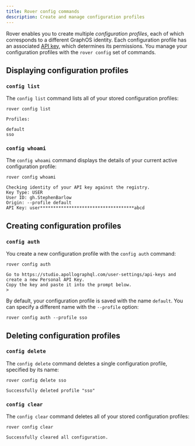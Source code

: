 ```yaml
---
title: Rover config commands
description: Create and manage configuration profiles
---
```


Rover enables you to create multiple _configuration profiles_, each of which corresponds to a different GraphOS identity. Each configuration profile has an associated [API key](/graphos/api-keys), which determines its permissions. You manage your configuration profiles with the `rover config` set of commands.

## Displaying configuration profiles

### `config list`

The `config list` command lists all of your stored configuration profiles:

```
rover config list

Profiles:

default
sso
```

### `config whoami`

The `config whoami` command displays the details of your current active configuration profile:

```
rover config whoami

Checking identity of your API key against the registry.
Key Type: USER
User ID: gh.StephenBarlow
Origin: --profile default
API Key: user************************************abcd
```

## Creating configuration profiles

### `config auth`

You create a new configuration profile with the `config auth` command:

```
rover config auth

Go to https://studio.apollographql.com/user-settings/api-keys and create a new Personal API Key.
Copy the key and paste it into the prompt below.
>
```

By default, your configuration profile is saved with the name `default`. You can specify a different name with the `--profile` option:

```
rover config auth --profile sso
```

## Deleting configuration profiles

### `config delete`

The `config delete` command deletes a single configuration profile, specified by its name:

```
rover config delete sso

Successfully deleted profile "sso"
```

### `config clear`

The `config clear` command deletes all of your stored configuration profiles:

```
rover config clear

Successfully cleared all configuration.
```
